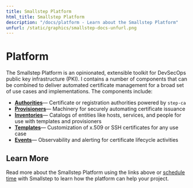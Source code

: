 ---
title: Smallstep Platform
html_title: Smallstep Platform
description: "/docs/platform - Learn about the Smallstep Platform"
unfurl: /static/graphics/smallstep-docs-unfurl.png
---

# Platform

The Smallstep Platform is an opinionated, extensible toolkit for DevSecOps public key infrastructure (PKI). I contains a number of components that can be combined to deliver automated certificate management for a broad set of use cases and implementations. The components include:

- **[Authorities](/docs/platform/authorities)**— Certificate or registration authorities powered by `step-ca`
- **[Provisioners](/docs/platform/provisioners)**— Machinery for securely automating certificate issuance
- **[Inventories](/docs/platform/inventories)**— Catalogs of entities like hosts, services, and people for use with templates and provisioners
- **[Templates](/docs/platform/templates)**— Customization of x.509 or SSH certificates for any use case
- **[Events](/docs/platform/events)**— Observability and alerting for certificate lifecycle activities

## Learn More

Read more about the Smallstep Platform using the links above or [schedule time](/request-demo/) with Smallstep to learn how the platform can help your project.
